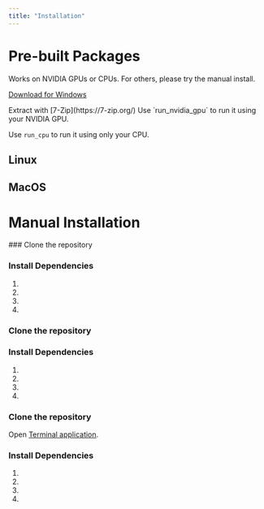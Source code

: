```yaml
---
title: "Installation"
---
```



# Pre-built Packages
<Tabs>
<Tab title="Windows">
Works on NVIDIA GPUs or CPUs. For others, please try the manual install. 

<Steps>
<Step title="Download">
<a className="prose" href="https://github.com/comfyanonymous/ComfyUI/releases/download/latest/ComfyUI_windows_portable_nvidia_cu121_or_cpu.7z" style={{ display: 'inline-block', backgroundColor: '#0078D6', color: '#ffffff', padding: '10px 20px', borderRadius: '8px', borderColor: "transparent", textDecoration: 'none', fontWeight: 'bold'}}>
    <p className="prose" style={{ margin: 0, fontSize: "0.8rem" }}>Download for Windows</p>
  </a>
</Step>

<Step title="Extract">
Extract with [7-Zip](https://7-zip.org/)
</Step>
<Step title="Run">
Use `run_nvidia_gpu` to run it using your NVIDIA GPU.

Use `run_cpu` to run it using only your CPU.
</Step>
</Steps>
</Tab>
<Tab title="Linux">
## Linux

</Tab>

<Tab title="MacOS">

## MacOS
</Tab>
</Tabs>

# Manual Installation
<Tabs>
<Tab title="Windows">
### Clone the repository

<GitClone />

### Install Dependencies

1. <Conda />
1. <InstallGpuDependencies />
1. <PipInstall />
1. <RunComfy />
</Tab>
<Tab title="Linux">

### Clone the repository

<GitClone />

### Install Dependencies

1. <Conda />
1. <InstallGpuDependencies />
1. <PipInstall />
1. <RunComfy />
</Tab>

<Tab title="MacOS">

### Clone the repository

Open [Terminal application](https://support.apple.com/guide/terminal/open-or-quit-terminal-apd5265185d-f365-44cb-8b09-71a064a42125/mac).

<GitClone />

### Install Dependencies

1. <Conda />
1. <InstallGpuDependencies />
1. <PipInstall />
1. <RunComfy />
</Tab>
</Tabs>
